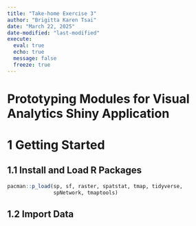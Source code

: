 ```yaml
---
title: "Take-home Exercise 3"
author: "Brigitta Karen Tsai"
date: "March 22, 2025"
date-modified: "last-modified"
execute: 
  eval: true
  echo: true
  message: false
  freeze: true
---
```


# Prototyping Modules for Visual Analytics Shiny Application

# 1 Getting Started

## 1.1 Install and Load R Packages

```r
pacman::p_load(sp, sf, raster, spatstat, tmap, tidyverse,
               spNetwork, tmaptools)
```

## 1.2 Import Data
